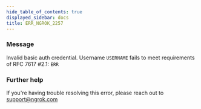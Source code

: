 ```yaml
---
hide_table_of_contents: true
displayed_sidebar: docs
title: ERR_NGROK_2257
---
```


### Message

Invalid basic auth credential. Username `USERNAME` fails to meet requirements of RFC 7617 #2.1: `ERR`

<ErrorDetails />

### Further help

If you're having trouble resolving this error, please reach out to [support@ngrok.com](mailto:support@ngrok.com?subject=Help%20with%20ERR_NGROK_2257)
